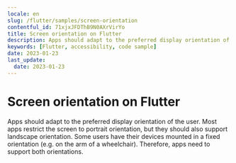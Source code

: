 ```yaml
---
locale: en
slug: /flutter/samples/screen-orientation
contentful_id: 71xjxJFDThB9N0AXrVirYo
title: Screen orientation on Flutter
description: Apps should adapt to the preferred display orientation of the user.
keywords: [Flutter, accessibility, code sample]
date: 2023-01-23
last_update:
  date: 2023-01-23
---
```


# Screen orientation on Flutter

Apps should adapt to the preferred display orientation of the user. Most apps restrict the screen to portrait orientation, but they should also support landscape orientation. Some users have their devices mounted in a fixed orientation (e.g. on the arm of a wheelchair). Therefore, apps need to support both orientations.

<CodeSample id="screen-orientation" framework="flutter" locale="en"/>
